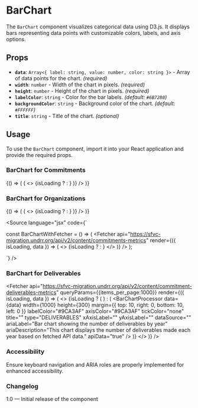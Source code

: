 
<Meta of={BarChartStories} />

# BarChart

The `BarChart` component visualizes categorical data using D3.js. It displays bars representing data points with customizable colors, labels, and axis options.

## Props

* **`data`**: `Array<{ label: string, value: number, color: string }>` - Array of data points for the chart. *(required)*
* **`width`**: `number` - Width of the chart in pixels. *(required)*
* **`height`**: `number` - Height of the chart in pixels. *(required)*
* **`labelColor`**: `string` - Color for the bar labels. *(default: `#6B7280`)*
* **`backgroundColor`**: `string` - Background color of the chart. *(default: `#FFFFFF`)*
* **`title`**: `string` - Title of the chart. *(optional)*

## Usage

To use the `BarChart` component, import it into your React application and provide the required props.

### BarChart for Commitments

<Canvas>
  <Story name="BarChart for Commitments">
    {() => (
      <Fetcher
        api="https://sfvc-migration.undrr.org/api/v2/content/commitments-metrics"
        render={({ isLoading, data }) => (
          <>
            {isLoading ? <Loader /> : <BarChart data={data} type="COMMITMENTS" />}
          </>
        )}
      />
    )}
  </Story>
</Canvas>

### BarChart for Organizations

<Canvas>
  <Story name="BarChart for Organizations">
    {() => (
      <Fetcher
        api="https://sfvc-migration.undrr.org/api/v2/content/commitments-metrics"
        render={({ isLoading, data }) => (
          <>
            {isLoading ? <Loader /> : <BarChart data={data} type="ORGANIZATIONS" />}
          </>
        )}
      />
    )}
  </Story>
</Canvas>

<Source
  language="jsx"
  code={`

const BarChartWithFetcher = () => (
  <Fetcher
    api="https://sfvc-migration.undrr.org/api/v2/content/commitments-metrics"
    render={({ isLoading, data }) => (
      <>
        {isLoading ? <Loader /> : <BarChart data={data} type="ORGANIZATIONS" />}
      </>
    )}
  />
);

`}
/>

### BarChart for Deliverables

<Fetcher
  api="https://sfvc-migration.undrr.org/api/v2/content/commitment-deliverables-metrics"
  queryParams={{items_per_page:1000}}
  render={({ isLoading, data }) => (
    <>
      {isLoading ? (
        <Loader />
      ) : (
        <BarChartProcessor
          data={data}
          width={1000}
          height={300}
          margin={{ top: 10, right: 0, bottom: 10, left: 0 }}
          labelColor="#9CA3AF"
          axisColor="#9CA3AF"
          tickColor="none"
          title=""
          type="DELIVERABLES"
          xAxisLabel=""
          yAxisLabel=""
          dataSource=""
          ariaLabel="Bar chart showing the number of deliverables by year"
          ariaDescription="This chart displays the number of deliverables made each year based on fetched API data."
          apiData="true" 
        />
      )}
    </>
  )}
/>

### Accessibility

Ensure keyboard navigation and ARIA roles are properly implemented for enhanced accessibility.

### Changelog

1.0 — Initial release of the component

